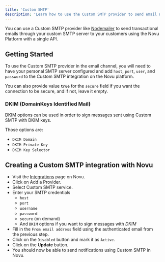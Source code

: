 ```yaml
---
title: 'Custom SMTP'
description: 'Learn how to use the Custom SMTP provider to send email notifications using Novu'
---
```


You can use a Custom SMTP provider like [Nodemailer](https://nodemailer.com/about/) to send transactional emails through your custom SMTP server to your customers using the Novu Platform with a single API.

## Getting Started

To use the Custom SMTP provider in the email channel, you will need to have your personal SMTP server configured and add `host`, `port`, `user`, and `password` to the Custom SMTP integration on the Novu platform.

You can also provide value **`true`** for the `secure` field if you want the connection to be secure, and if not, leave it empty.

### DKIM (DomainKeys Identified Mail)

DKIM options can be used in order to sign messages sent using Custom SMTP with DKIM keys.

Those options are:

- `DKIM Domain`
- `DKIM Private Key`
- `DKIM Key Selector`

## Creating a Custom SMTP integration with Novu

- Visit the [Integrations](https://dashboard-v2.novu.co/integrations?utm_campaign=docs-customsmtp) page on Novu.
- Click on Add a Provider.
- Select Custom SMTP service.
- Enter your SMTP credentials
  - `host`
  - `port`
  - `username`
  - `password`
  - `secure` (on demand)
  - And `DKIM` options if you want to sign messages with *DKIM*
- Fill in the `From email address` field using the authenticated email from the previous step.
- Click on the `Disabled` button and mark it as `Active`.
- Click on the **Update** button.
- You should now be able to send notifications using Custom SMTP in Novu.
